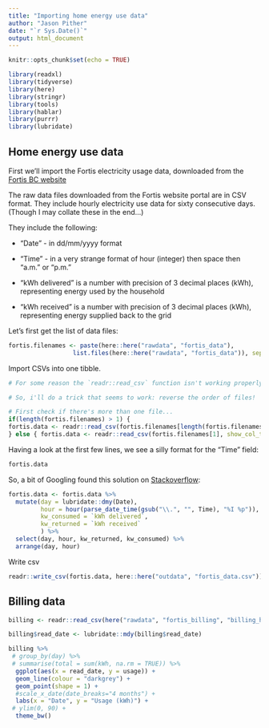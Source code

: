 ```yaml
---
title: "Importing home energy use data"
author: "Jason Pither"
date: "`r Sys.Date()`"
output: html_document
---
```


```r
knitr::opts_chunk$set(echo = TRUE)
```

```r
library(readxl)
library(tidyverse)
library(here)
library(stringr)
library(tools)
library(hablar)
library(purrr)
library(lubridate)
```

## Home energy use data

First we'll import the Fortis electricity usage data, downloaded from the [Fortis BC website](https://www.fortisbc.com)  

The raw data files downloaded from the Fortis website portal are in CSV format. They include hourly electricity use data for sixty consecutive days.  (Though I may collate these in the end...)

They include the following:

* "Date" - in dd/mm/yyyy format  

* "Time" - in a very strange format of hour (integer) then space then "a.m." or "p.m."  

* "kWh delivered" is a number with precision of 3 decimal places (kWh), representing energy used by the household

* "kWh received" is a number with precision of 3 decimal places (kWh), representing energy supplied back to the grid

Let's first get the list of data files:

```r
fortis.filenames <- paste(here::here("rawdata", "fortis_data"), 
                  list.files(here::here("rawdata", "fortis_data")), sep = "/")
```

Import CSVs into one tibble.

```r
# For some reason the `readr::read_csv` function isn't working properly.. when i try to import multiple CSVs into a single tibble, R aborts.

# So, i'll do a trick that seems to work: reverse the order of files!

# First check if there's more than one file...
if(length(fortis.filenames) > 1) {
fortis.data <- readr::read_csv(fortis.filenames[length(fortis.filenames):1], show_col_types = FALSE)[, -5]
} else { fortis.data <- readr::read_csv(fortis.filenames[1], show_col_types = FALSE) }
```

Having a look at the first few lines, we see a silly format for the "Time" field:
```r
fortis.data
```

So, a bit of Googling found this solution on [Stackoverflow](https://stackoverflow.com/questions/72207739/converting-time-to-24-hour-of-day-format-in-r):

```r
fortis.data <- fortis.data %>%
  mutate(day = lubridate::dmy(Date),
         hour = hour(parse_date_time(gsub("\\.", "", Time), "%I %p")),
         kw_consumed = `kWh delivered`,
         kw_returned = `kWh received`
         ) %>%
  select(day, hour, kw_returned, kw_consumed) %>%
  arrange(day, hour)
```

Write csv

```r
readr::write_csv(fortis.data, here::here("outdata", "fortis_data.csv"))
```

## Billing data

```r
billing <- readr::read_csv(here("rawdata", "fortis_billing", "billing_history.csv"))
```

```r
billing$read_date <- lubridate::mdy(billing$read_date)
```

```r

billing %>%
 # group_by(day) %>%
 # summarise(total = sum(kWh, na.rm = TRUE)) %>%
  ggplot(aes(x = read_date, y = usage)) +
  geom_line(colour = "darkgrey") +
  geom_point(shape = 1) +
  #scale_x_date(date_breaks="4 months") +
  labs(x = "Date", y = "Usage (kWh)") +
 # ylim(0, 90) +
  theme_bw()
```